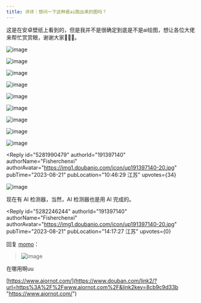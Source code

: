 ```yaml
---
title: 评评｜想问一下这种是ai跑出来的图吗？
---
```



<Forum groupName="画画评评楼" groupUrl="https://www.douban.com/group/731946/" archivedAt="2025-05-16T14:25:25.804Z">
  <Post
    id="293692530"
    title="评评｜想问一下这种是ai跑出来的图吗？"
    url="https://www.douban.com/group/topic/293692530/?_spm_id=MjIyMDgzMDMw"
    pubTime="2023-09-02"
    highlightUserId="191397140"
  >
这是在安卓壁纸上看到的，但是我并不是很确定到底是不是ai绘图，想让各位大佬来帮忙赏赏眼，谢谢大家🌷🌷🌷。

![image](https://img1.doubanio.com/view/group_topic/l/public/p622108529.webp)

![image](https://img3.doubanio.com/view/group_topic/l/public/p622108533.webp)

![image](https://img1.doubanio.com/view/group_topic/l/public/p622108519.webp)

![image](https://img1.doubanio.com/view/group_topic/l/public/p622108539.webp)

![image](https://img3.doubanio.com/view/group_topic/l/public/p622108553.webp)

![image](https://img9.doubanio.com/view/group_topic/l/public/p622108534.webp)

![image](https://img9.doubanio.com/view/group_topic/l/public/p622108556.webp)

![image](https://img9.doubanio.com/view/group_topic/l/public/p622108544.webp)

![image](https://img1.doubanio.com/view/group_topic/l/public/p622108550.webp)

<Reply
  id="5281990479"
  authorId="191397140"
  authorName="Fisherchenxi"
  authorAvatar="https://img1.doubanio.com/icon/up191397140-20.jpg"
  pubTime="2023-08-21"
  pubLocation="10:46:29 江苏"
  upvotes={34}
>
![image](https://img3.doubanio.com/view/richtext/large/public/p593699902.jpg)

现在有 AI 检测器，当然，AI 检测器也是用 AI 完成的。
</Reply>

<Reply
  id="5282246244"
  authorId="191397140"
  authorName="Fisherchenxi"
  authorAvatar="https://img1.doubanio.com/icon/up191397140-20.jpg"
  pubTime="2023-08-21"
  pubLocation="14:17:27 江苏"
  upvotes={0}
>
回复 [momo](https://www.douban.com/people/211529518/)：
> ![image](https://img3.doubanio.com/view/richtext/s/public/p593699902.jpg)

在哪用啊uu

[https://www.aiornot.com/](https://www.douban.com/link2/?url=https%3A%2F%2Fwww.aiornot.com%2F&link2key=8cb9c9d33b "https://www.aiornot.com/")
</Reply>
  </Post>
</Forum>
